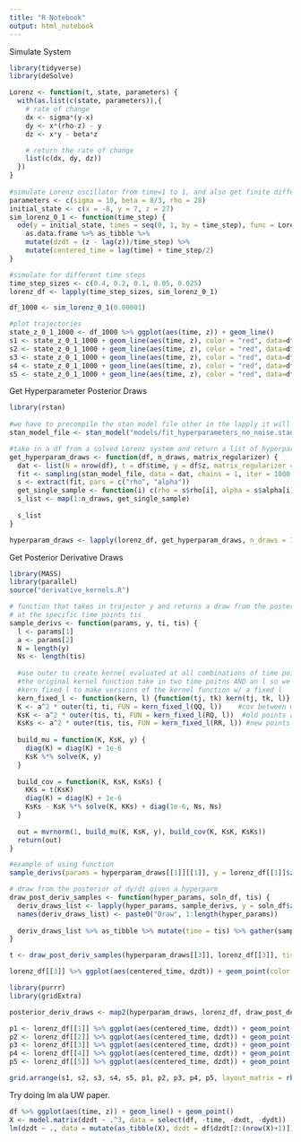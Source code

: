 ```yaml
---
title: "R Notebook"
output: html_notebook
---
```


Simulate System

```r
library(tidyverse)
library(deSolve)

Lorenz <- function(t, state, parameters) {
  with(as.list(c(state, parameters)),{
    # rate of change
    dx <- sigma*(y-x)
    dy <- x*(rho-z) - y
    dz <- x*y - beta*z

    # return the rate of change
    list(c(dx, dy, dz))
  })
}
  
#simulate Lorenz oscillator from time=1 to 1, and also get finite different deriv. approx.
parameters <- c(sigma = 10, beta = 8/3, rho = 28)
initial_state <- c(x = -8, y = 7, z = 27)
sim_lorenz_0_1 <- function(time_step) {
  ode(y = initial_state, times = seq(0, 1, by = time_step), func = Lorenz, parms = parameters) %>%
    as.data.frame %>% as_tibble %>%
    mutate(dzdt = (z - lag(z))/time_step) %>%
    mutate(centered_time = lag(time) + time_step/2)
}

#simulate for different time steps
time_step_sizes <- c(0.4, 0.2, 0.1, 0.05, 0.025)
lorenz_df <- lapply(time_step_sizes, sim_lorenz_0_1)

df_1000 <- sim_lorenz_0_1(0.00001)

#plot trajectories
state_z_0_1_1000 <- df_1000 %>% ggplot(aes(time, z)) + geom_line()
s1 <- state_z_0_1_1000 + geom_line(aes(time, z), color = "red", data=df_10) + geom_point(aes(time, z), color = "red", data=lorenz_df[[1]])
s2 <- state_z_0_1_1000 + geom_line(aes(time, z), color = "red", data=df_20) + geom_point(aes(time, z), color = "red", data=lorenz_df[[2]])
s3 <- state_z_0_1_1000 + geom_line(aes(time, z), color = "red", data=df_40) + geom_point(aes(time, z), color = "red", data=lorenz_df[[3]])
s4 <- state_z_0_1_1000 + geom_line(aes(time, z), color = "red", data=df_80) + geom_point(aes(time, z), color = "red", data=lorenz_df[[4]])
s5 <- state_z_0_1_1000 + geom_line(aes(time, z), color = "red", data=df_160) + geom_point(aes(time, z), color = "red", data=lorenz_df[[5]])
```

Get Hyperparameter Posterior Draws

```r
library(rstan)
 
#we have to precompile the stan model file other in the lapply it will recompile for every fit
stan_model_file <- stan_model("models/fit_hyperparameters_no_noise.stan")

#take in a df from a solved Lorenz system and return a list of hyperparam draws
get_hyperparam_draws <- function(df, n_draws, matrix_regularizer) {
  dat <- list(N = nrow(df), t = df$time, y = df$z, matrix_regularizer = matrix_regularizer)
  fit <- sampling(stan_model_file, data = dat, chains = 1, iter = 1000 + n_draws, cores = 1)
  s <- extract(fit, pars = c("rho", "alpha"))
  get_single_sample <- function(i) c(rho = s$rho[i], alpha = s$alpha[i])
  s_list <- map(1:n_draws, get_single_sample)
  
  s_list
}

hyperparam_draws <- lapply(lorenz_df, get_hyperparam_draws, n_draws = 100, matrix_regularizer = 1e-6)
```

Get Posterior Derivative Draws

```r
library(MASS)
library(parallel)
source("derivative_kernels.R")

# function that takes in trajector y and returns a draw from the posterior of dy/dt
# at the specific time points tis
sample_derivs <- function(params, y, ti, tis) {
  l <- params[1]
  a <- params[2]
  N = length(y)
  Ns <- length(tis)
  
  #use outer to create kernel evaluated at all combinations of time points.
  #the original kernel function take in two time poitns AND an l so we use
  #kern_fixed_l to make versions of the kernel function w/ a fixed l
  kern_fixed_l <- function(kern, l) {function(tj, tk) kern(tj, tk, l)} 
  K <- a^2 * outer(ti, ti, FUN = kern_fixed_l(QQ, l))    #cov between old points and old points
  KsK <- a^2 * outer(tis, ti, FUN = kern_fixed_l(RQ, l))  #old points and new points
  KsKs <- a^2 * outer(tis, tis, FUN = kern_fixed_l(RR, l)) #new points and new points
  
  build_mu = function(K, KsK, y) {
    diag(K) = diag(K) + 1e-6
    KsK %*% solve(K, y)
  }
  
  build_cov = function(K, KsK, KsKs) {
    KKs = t(KsK)
    diag(K) = diag(K) + 1e-6
    KsKs - KsK %*% solve(K, KKs) + diag(1e-6, Ns, Ns)
  }
  
  out = mvrnorm(1, build_mu(K, KsK, y), build_cov(K, KsK, KsKs))
  return(out)
}

#example of using function
sample_derivs(params = hyperparam_draws[[1]][[1]], y = lorenz_df[[1]]$z, ti = lorenz_df[[1]]$time, tis = seq(0, 1, by = 0.01))

# draw from the posterior of dy/dt given a hyperparm
draw_post_deriv_samples <- function(hyper_params, soln_df, tis) {
  deriv_draws_list <- lapply(hyper_params, sample_derivs, y = soln_df$z, ti = soln_df$time, tis = tis)
  names(deriv_draws_list) <- paste0("Draw", 1:length(hyper_params))
  
  deriv_draws_list %>% as_tibble %>% mutate(time = tis) %>% gather(sample, value, -time)
}

t <- draw_post_deriv_samples(hyperparam_draws[[3]], lorenz_df[[3]], tis = seq(0, 1, by = 0.01))

lorenz_df[[3]] %>% ggplot(aes(centered_time, dzdt)) + geom_point(color = "red") + geom_line(aes(time, value, group = sample), alpha = 0.05, data = t) + geom_line(aes(centered_time, dzdt),data = df_1000, color = "green")
```

```r
library(purrr)
library(gridExtra)

posterior_deriv_draws <- map2(hyperparam_draws, lorenz_df, draw_post_deriv_samples, tis = seq(0, 1, by = 0.01))

p1 <- lorenz_df[[1]] %>% ggplot(aes(centered_time, dzdt)) + geom_point(color = "red") + geom_line(aes(time, value, group = sample), alpha = 0.05, data = posterior_deriv_draws[[1]]) + geom_line(aes(centered_time, dzdt),data = df_1000, color = "green")
p2 <- lorenz_df[[2]] %>% ggplot(aes(centered_time, dzdt)) + geom_point(color = "red") + geom_line(aes(time, value, group = sample), alpha = 0.05, data = posterior_deriv_draws[[2]]) + geom_line(aes(centered_time, dzdt),data = df_1000, color = "green")
p3 <- lorenz_df[[3]] %>% ggplot(aes(centered_time, dzdt)) + geom_point(color = "red") + geom_line(aes(time, value, group = sample), alpha = 0.05, data = posterior_deriv_draws[[3]]) + geom_line(aes(centered_time, dzdt),data = df_1000, color = "green")
p4 <- lorenz_df[[4]] %>% ggplot(aes(centered_time, dzdt)) + geom_point(color = "red") + geom_line(aes(time, value, group = sample), alpha = 0.05, data = posterior_deriv_draws[[4]]) + geom_line(aes(centered_time, dzdt),data = df_1000, color = "green")
p5 <- lorenz_df[[5]] %>% ggplot(aes(centered_time, dzdt)) + geom_point(color = "red") + geom_line(aes(time, value, group = sample), alpha = 0.05, data = posterior_deriv_draws[[5]]) + geom_line(aes(centered_time, dzdt),data = df_1000, color = "green")

grid.arrange(s1, s2, s3, s4, s5, p1, p2, p3, p4, p5, layout_matrix = rbind(c(1,2,3,4,5), c(6,7,8,9,10)))
```


Try doing lm ala UW paper.

```r
df %>% ggplot(aes(time, z)) + geom_line() + geom_point()
X <- model.matrix(dzdt ~ .^3, data = select(df, -time, -dxdt, -dydt))
lm(dzdt ~ ., data = mutate(as_tibble(X), dzdt = df$dzdt[2:(nrow(X)+1)]))
```
